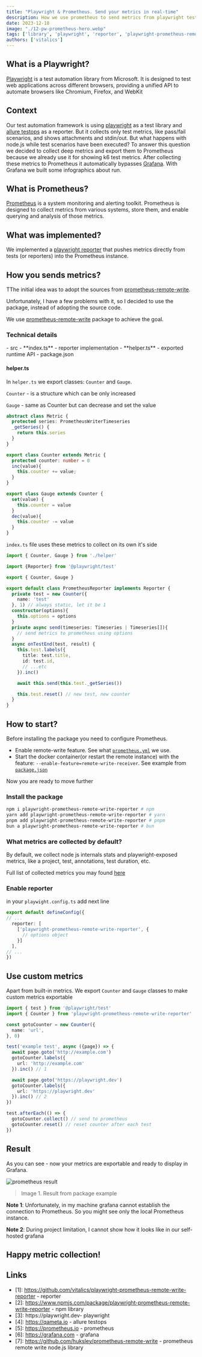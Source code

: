 ```yaml
---
title: "Playwright & Prometheus. Send your metrics in real-time"
description: How we use prometheus to send metrics from playwright tests
date: 2023-12-18
image: "./12-pw-prometheus-hero.webp"
tags: ['library', 'playwright', 'reporter', 'playwright-prometheus-remote-write-reporter']
authors: ['vitalics']
---
```



## What is a Playwright?

[Playwright](https://playwright.dev) is a test automation library from Microsoft. It is designed to test web applications across different browsers, providing a unified API to automate browsers like Chromium, Firefox, and WebKit

## Context

Our test automation framework is using [playwright](https://playwright.dev/docs/intro) as a test library and [allure testops](https://qameta.io/) as a reporter. But it collects only test metrics, like pass/fail scenarios, and shows attachments and stdin/out. But what happens with node.js while test scenarios have been executed? To answer this question we decided to collect deep metrics and export them to Prometheus because we already use it for showing k6 test metrics. After collecting these metrics to Prometheus it automatically bypasses [Grafana](https://grafana.com/). With Grafana we built some infographics about run.

## What is Prometheus?

[Prometheus](https://prometheus.io/) is a system monitoring and alerting toolkit. Prometheus is designed to collect metrics from various systems, store them, and enable querying and analysis of those metrics.

## What was implemented?

We implemented a [playwright reporter](https://github.com/vitalics/playwright-prometheus-remote-write-reporter) that pushes metrics directly from tests (or reporters) into the Prometheus instance.

## How you sends metrics?

TThe initial idea was to adopt the sources from [prometheus-remote-write](https://github.com/huksley/prometheus-remote-write).

Unfortunately, I have a few problems with it, so I decided to use the package, instead of adopting the source code.

We use [prometheus-remote-write](https://github.com/huksley/prometheus-remote-write) package to achieve the goal.

### Technical details

<FileTree title="Project Structure">
- src
  - **index.ts** - reporter implementation
  - **helper.ts** - exported runtime API
- package.json
</FileTree>

#### helper.ts

In `helper.ts` we export classes: `Counter` and `Gauge`.

`Counter` - is a structure which can be only increased

`Gauge` - same as Counter but can decrease and set the value

```ts title="helper.ts" showLineNumbers caption="metric example class"
abstract class Metric {
  protected series: PrometheusWriterTimeseries
  _getSeries() {
    return this.series
  }
}

export class Counter extends Metric {
  protected counter: number = 0
  inc(value){
    this.counter += value;
  }
}

export class Gauge extends Counter {
  set(value) {
    this.counter = value
  }
  dec(value){
    this.counter -= value
  }
}
```

`index.ts` file uses these metrics to collect on its own it's side

```ts title="example.ts" showLineNumbers caption="usage example"
import { Counter, Gauge } from './helper'

import {Reporter} from '@playwright/test'

export { Counter, Gauge }

export default class PrometheusReporter implements Reporter {
  private test = new Counter({
    name: 'test'
  }, 1) // always static, let it be 1
  constructor(options){
    this.options = options
  }
  private async send(timeseries: Timeseries | Timeseries[]){
    // send metrics to prometheus using options
  }
  async onTestEnd(test, result) {
    this.test.labels({
      title: test.title,
      id: test.id,
      // ...etc
    }).inc()

    await this.send(this.test._getSeries())

    this.test.reset() // new test, new counter
  }
}

```

## How to start?

Before installing the package you need to configure Prometheus.

- Enable remote-write feature. See what [`prometheus.yml`](https://github.com/vitalics/playwright-prometheus-remote-write-reporter/blob/main/example/prometheus.yml) we use.
- Start the docker container(or restart the remote instance) with the feature: `--enable-feature=remote-write-receiver`. See example from [`package.json`](https://github.com/vitalics/playwright-prometheus-remote-write-reporter/blob/main/example/package.json#L16)

Now you are ready to move further

### Install the package

```sh
npm i playwright-prometheus-remote-write-reporter # npm
yarn add playwright-prometheus-remote-write-reporter # yarn
pnpm add playwright-prometheus-remote-write-reporter # pnpm
bun a playwright-prometheus-remote-write-reporter # bun
```

### What metrics are collected by default?

By default, we collect node js internals stats and playwright-exposed metrics, like a project, test, annotations, test duration, etc.

Full list of collected metrics you may found [here](https://github.com/vitalics/playwright-prometheus-remote-write-reporter?tab=readme-ov-file#collected-metrics)

### Enable reporter

in your `playwight.config.ts` add next line

```ts title="playwight.config.ts" showLineNumbers caption="playwright config" {4}
export default defineConfig({
// ...
  reporter: [
    ['playwright-prometheus-remote-write-reporter', {
      // options object
    }]
  ],
// ...
})
```

## Use custom metrics

Apart from built-in metrics. We export `Counter` and `Gauge` classes to make custom metrics exportable

```ts title="example.test.ts" showLineNumbers caption="test example file using metrics" {2, 4-6, 10-12, 15-17, 21-22}
import { test } from '@playwright/test'
import { Counter } from 'playwright-prometheus-remote-write-reporter'

const gotoCounter = new Counter({
  name: 'url',
}, 0)

test('example test', async ({page}) => {
  await page.goto('http://example.com')
  gotoCounter.labels({
    url: 'http://example.com'
  }).inc() // 1

  await page.goto('https://playwright.dev')
  gotoCounter.labels({
    url: 'https://playwright.dev'
  }).inc() // 2
})

test.afterEach(() => {
  gotoCounter.collect() // send to prometheus
  gotoCounter.reset() // reset counter after each test
})
```

## Result

As you can see - now your metrics are exportable and ready to display in Grafana.

![prometheus result](./12-result.png)
> Image 1. Result from package example

**Note 1**: Unfortunately, in my machine grafana cannot establish the connection to Prometheus. So you might see only the local Prometheus instance.

**Note 2**: During project limitation, I cannot show how it looks like in our self-hosted grafana

## Happy metric collection!

## Links

- [1]: https://github.com/vitalics/playwright-prometheus-remote-write-reporter - reporter
- [2]: https://www.npmjs.com/package/playwright-prometheus-remote-write-reporter - npm library
- [3]: https://playwright.dev- playwright
- [4]: https://qameta.io - allure testops
- [5]: https://prometheus.io - prometheus
- [6]: https://grafana.com - grafana
- [7]: https://github.com/huksley/prometheus-remote-write - prometheus remote write node.js library

